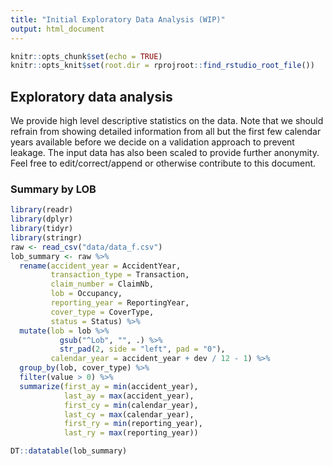 ```yaml
---
title: "Initial Exploratory Data Analysis (WIP)"
output: html_document
---
```


```r
knitr::opts_chunk$set(echo = TRUE)
knitr::opts_knit$set(root.dir = rprojroot::find_rstudio_root_file())
```

## Exploratory data analysis

We provide high level descriptive statistics on the data. Note that we should refrain from showing detailed information from all but the first few calendar years available before we decide on a validation approach to prevent leakage. The input data has also been scaled to provide further anonymity. Feel free to edit/correct/append or otherwise contribute to this document.

### Summary by LOB

```r
library(readr)
library(dplyr)
library(tidyr)
library(stringr)
raw <- read_csv("data/data_f.csv")
lob_summary <- raw %>%
  rename(accident_year = AccidentYear,
         transaction_type = Transaction,
         claim_number = ClaimNb,
         lob = Occupancy,
         reporting_year = ReportingYear,
         cover_type = CoverType,
         status = Status) %>%
  mutate(lob = lob %>%
           gsub("^Lob", "", .) %>%
           str_pad(2, side = "left", pad = "0"),
         calendar_year = accident_year + dev / 12 - 1) %>%
  group_by(lob, cover_type) %>%
  filter(value > 0) %>%
  summarize(first_ay = min(accident_year),
            last_ay = max(accident_year),
            first_cy = min(calendar_year),
            last_cy = max(calendar_year),
            first_ry = min(reporting_year),
            last_ry = max(reporting_year))
```

```r
DT::datatable(lob_summary)
```